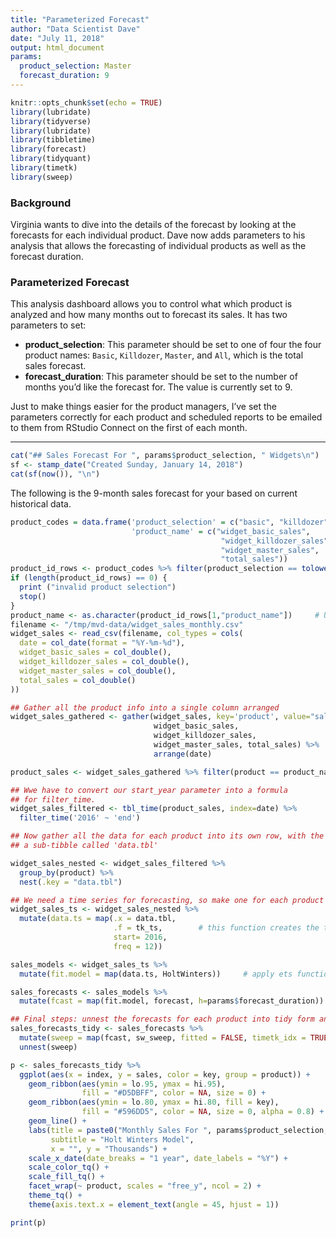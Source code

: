 ```yaml
---
title: "Parameterized Forecast"
author: "Data Scientist Dave"
date: "July 11, 2018"
output: html_document
params:
  product_selection: Master
  forecast_duration: 9
---
```


```r
knitr::opts_chunk$set(echo = TRUE)
library(lubridate)
library(tidyverse)
library(lubridate)
library(tibbletime)
library(forecast)
library(tidyquant)
library(timetk)
library(sweep)
```
### Background

Virginia wants to dive into the details of the forecast by looking at the forecasts for each individual product. Dave now adds parameters to his analysis that allows the forecasting of individual products as well as the forecast duration.

### Parameterized Forecast
This analysis dashboard allows you to control what which product is analyzed and how many months out to forecast its sales. It has two parameters to set:

* **product_selection**: This parameter should be set to one of four the four product names: `Basic`, `Killdozer`, `Master`, and `All`, which is the total sales forecast.
* **forecast_duration**: This parameter should be set to the number of months you'd like the forecast for. The value is currently set to 9.

Just to make things easier for the product managers, I've set the parameters correctly for each product and scheduled reports to be emailed to them from RStudio Connect on the first of each month.

---

```r
cat("## Sales Forecast For ", params$product_selection, " Widgets\n")
sf <- stamp_date("Created Sunday, January 14, 2018")
cat(sf(now()), "\n")
```

The following is the 9-month sales forecast for your based on current historical data. 

```r
product_codes = data.frame('product_selection' = c("basic", "killdozer", "master", "all"),
                           'product_name' = c("widget_basic_sales",
                                               "widget_killdozer_sales", 
                                               "widget_master_sales", 
                                               "total_sales"))
product_id_rows <- product_codes %>% filter(product_selection == tolower(params$product_selection))
if (length(product_id_rows) == 0) {
  print ("invalid product selection")
  stop()
}
product_name <- as.character(product_id_rows[1,"product_name"])     # Use first result if multiple results returned
filename <- "/tmp/mvd-data/widget_sales_monthly.csv"
widget_sales <- read_csv(filename, col_types = cols(
  date = col_date(format = "%Y-%m-%d"),
  widget_basic_sales = col_double(),
  widget_killdozer_sales = col_double(),
  widget_master_sales = col_double(),
  total_sales = col_double()
))

## Gather all the product info into a single column arranged 
widget_sales_gathered <- gather(widget_sales, key='product', value="sales", 
                                widget_basic_sales, 
                                widget_killdozer_sales, 
                                widget_master_sales, total_sales) %>%
                                arrange(date)

product_sales <- widget_sales_gathered %>% filter(product == product_name)

## Wwe have to convert our start_year parameter into a formula
## for filter_time.
widget_sales_filtered <- tbl_time(product_sales, index=date) %>% 
  filter_time('2016' ~ 'end')

## Now gather all the data for each product into its own row, with the sales becoming
## a sub-tibble called 'data.tbl'

widget_sales_nested <- widget_sales_filtered %>%
  group_by(product) %>%
  nest(.key = "data.tbl")

## We need a time series for forecasting, so make one for each product
widget_sales_ts <- widget_sales_nested %>%
  mutate(data.ts = map(.x = data.tbl,
                       .f = tk_ts,        # this function creates the time series
                       start= 2016,
                       freq = 12))

sales_models <- widget_sales_ts %>%
  mutate(fit.model = map(data.ts, HoltWinters))     # apply ets function and put output in data.ts column

sales_forecasts <- sales_models %>%
  mutate(fcast = map(fit.model, forecast, h=params$forecast_duration)) # apply forecast for 12 months

## Final steps: unnest the forecasts for each product into tidy form and then plot results
sales_forecasts_tidy <- sales_forecasts %>%
  mutate(sweep = map(fcast, sw_sweep, fitted = FALSE, timetk_idx = TRUE)) %>%
  unnest(sweep)

p <- sales_forecasts_tidy %>%
  ggplot(aes(x = index, y = sales, color = key, group = product)) +
    geom_ribbon(aes(ymin = lo.95, ymax = hi.95), 
                fill = "#D5DBFF", color = NA, size = 0) +
    geom_ribbon(aes(ymin = lo.80, ymax = hi.80, fill = key), 
                fill = "#596DD5", color = NA, size = 0, alpha = 0.8) +
    geom_line() +
    labs(title = paste0("Monthly Sales For ", params$product_selection, " Widgets"),
         subtitle = "Holt Winters Model",
         x = "", y = "Thousands") +
    scale_x_date(date_breaks = "1 year", date_labels = "%Y") +
    scale_color_tq() +
    scale_fill_tq() +
    facet_wrap(~ product, scales = "free_y", ncol = 2) +
    theme_tq() +
    theme(axis.text.x = element_text(angle = 45, hjust = 1))

print(p)

```
